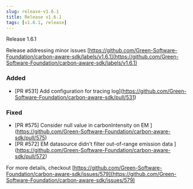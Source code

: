 ```yaml
---
slug: release-v1.6.1
title: Release v1.6.1
tags: [v1.6.1, release]
---
```


Release 1.6.1


Release addressing minor issues [https://github.com/Green-Software-Foundation/carbon-aware-sdk/labels/v1.6.1](https://github.com/Green-Software-Foundation/carbon-aware-sdk/labels/v1.6.1) 

<!-- truncate -->

### Added

- [PR #531] Add configuration for tracing log](https://github.com/Green-Software-Foundation/carbon-aware-sdk/pull/531)

### Fixed 

- [PR #575] Consider null value in carbonIntensity on EM ](https://github.com/Green-Software-Foundation/carbon-aware-sdk/pull/575)
- [PR #572] EM datasource didn't filter out-of-range emission data ](https://github.com/Green-Software-Foundation/carbon-aware-sdk/pull/572)

For more details, checkout [https://github.com/Green-Software-Foundation/carbon-aware-sdk/issues/579](https://github.com/Green-Software-Foundation/carbon-aware-sdk/issues/579)
